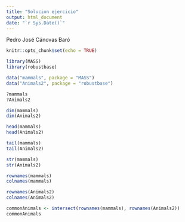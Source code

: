 ```yaml
---
title: "Solucion ejercicio"
output: html_document
date: "`r Sys.Date()`"
---
```

Pedro José Cánovas Baró


```r
knitr::opts_chunk$set(echo = TRUE)
```

```r
library(MASS)
library(robustbase)

data("mammals", package = "MASS")
data("Animals2", package = "robustbase")

?mammals
?Animals2
```
```r
dim(mammals)
dim(Animals2)

head(mammals)
head(Animals2)

tail(mammals)
tail(Animals2)

str(mammals)
str(Animals2)
```
```r
rownames(mammals)
colnames(mammals)

rownames(Animals2)
colnames(Animals2)
```

```r
commonAnimals <- intersect(rownames(mammals), rownames(Animals2))
commonAnimals
```

